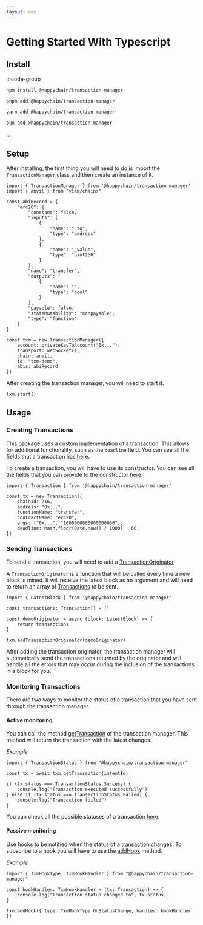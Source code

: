 ```yaml
---
layout: doc
---
```


# Getting Started With Typescript

## Install 
:::code-group

```bash [npm]
npm install @happychain/transaction-manager
```

```bash [pnpm]
pnpm add @happychain/transaction-manager
```

```bash [yarn]
yarn add @happychain/transaction-manager
```

```bash [bun]
bun add @happychain/transaction-manager
```

:::

## Setup

After installing, the first thing you will need to do is import the `TransactionManager` class and then create an instance of it.

```tsx
import { TransactionManager } from '@happychain/transaction-manager'
import { anvil } from "viem/chains"

const abiRecord = {
    "erc20": {
        "constant": false,
        "inputs": [
            {
                "name": "_to",
                "type": "address"
            },
            {
                "name": "_value",
                "type": "uint256"
            }
        ],
        "name": "transfer",
        "outputs": [
            {
                "name": "",
                "type": "bool"
            }
        ],
        "payable": false,
        "stateMutability": "nonpayable",
        "type": "function"
    }
}

const txm = new TransactionManager({
    account: privateKeyToAccount("0x..."),
    transport: webSocket(),
    chain: anvil,
    id: "txm-demo",
    abis: abiRecord
})
```

After creating the transaction manager, you will need to start it.

```tsx
txm.start()
```


## Usage

### Creating Transactions

This package uses a custom implementation of a transaction. This allows for additional functionality, such as the `deadline` field.
You can see all the fields that a transaction has [here](/transaction-manager/api/classes/Transaction#properties).

To create a transaction, you will have to use its constructor. You can see all the fields that you can provide to the constructor [here](/transaction-manager/api/interfaces/TransactionConstructorConfig).


```tsx
import { Transaction } from '@happychain/transaction-manager'

const tx = new Transaction({
    chainId: 216,
    address: "0x...",
    functionName: "transfer",
    contractName: "erc20",
    args: ["0x...", "1000000000000000000"],
    deadline: Math.floor(Date.now() / 1000) + 60,
})
```


### Sending Transactions

To send a transaction, you will need to add a [TransactionOriginator](/transaction-manager/api/type-aliases/TransactionOriginator) 

A `TransactionOriginator` is a function that will be called every time a new block is mined. 
It will receive the latest block as an argument and will need to return an array of [Transactions](/transaction-manager/api/classes/Transaction) to be sent.

```tsx
import { LatestBlock } from '@happychain/transaction-manager'

const transactions: Transaction[] = []

const demoOriginator = async (block: LatestBlock) => {
    return transactions
}

txm.addTransactionOriginator(demoOriginator)
```
After adding the transaction originator, the transaction manager will automatically send the transactions returned by the originator and will handle all the errors that may occur during the inclusion of the transactions in a block for you.

### Monitoring Transactions

There are two ways to monitor the status of a transaction that you have sent through the transaction manager.

#### Active monitoring

You can call the method [getTransaction](/transaction-manager/api/classes/TransactionManager#gettransaction) of the transaction manager. This method will return the transaction with the latest changes.

*Example*

```tsx
import { TransactionStatus } from "@happychain/transaction-manager"

const tx = await txm.getTransaction(intentId)

if (tx.status === TransactionStatus.Success) {
    console.log("Transaction executed successfully")
} else if (tx.status === TransactionStatus.Failed) {
    console.log("Transaction failed")
}
```

You can check all the possible statuses of a transaction [here](/transaction-manager/api/enumerations/TransactionStatus).

#### Passive monitoring

Use hooks to be notified when the status of a transaction changes. To subscribe to a hook you will have to use the [addHook](/transaction-manager/api/classes/TransactionManager#addhook) method.

*Example*

```tsx
import { TxmHookType, TxmHookHandler } from "@happychain/transaction-manager"

const hookHandler: TxmHookHandler = (tx: Transaction) => {
    console.log("Transaction status changed to", tx.status)
}

txm.addHook({ type: TxmHookType.OnStatusChange, handler: hookHandler })
```